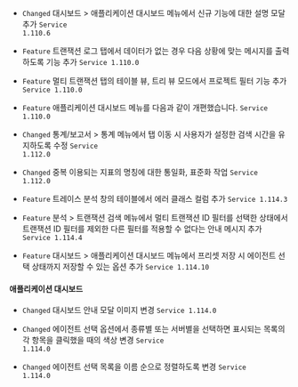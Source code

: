 
- <code class="Changed">Changed</code> <span class="uitext">대시보드</span> &gt; <span class="uitext">애플리케이션 대시보드</span> 메뉴에서 신규 기능에 대한 설명 모달 추가 <code class='changelog-service'>Service 1.110.6​</code>

- <code class="Feature">Feature</code> <span class="uitext">트랜잭션 로그</span> 탭에서 데이터가 없는 경우 다음 상황에 맞는 메시지를 출력하도록 기능 추가 <code class='changelog-service'>Service 1.110.0​</code>

- <code class="Feature">Feature</code> <span class="uitext">멀티 트랜잭션</span> 탭의 <span class="uitext">테이블</span> 뷰, <span class="uitext">트리</span> 뷰 모드에서 프로젝트 필터 기능 추가 <code class='changelog-service'>Service 1.110.0​</code>

- <code class="Feature">Feature</code> <span class="uitext">애플리케이션 대시보드</span> 메뉴를 다음과 같이 개편했습니다. <code class='changelog-service'>Service 1.110.0​</code>

- <code class="Changed">Changed</code> <span class="uitext">통계/보고서</span> &gt; <span class="uitext">통계</span> 메뉴에서 탭 이동 시 사용자가 설정한 검색 시간을 유지하도록 수정 <code class='changelog-service'>Service 1.112.0​</code>

- <code class="Changed">Changed</code> 중복 이용되는 지표의 명칭에 대한 통일화, 표준화 작업 <code class='changelog-service'>Service 1.112.0​</code>

- <code class="Feature">Feature</code> <span class="uitext">트레이스 분석</span> 창의 테이블에서 <span class="uitext">에러 클래스</span> 컬럼 추가 <code class='changelog-service'>Service 1.114.3​</code>

- <code class="Feature">Feature</code> <span class="uitext">분석</span> &gt; <span class="uitext">트랜잭션 검색</span> 메뉴에서 <span class="uitext">멀티 트랜잭션 ID</span> 필터를 선택한 상태에서 <span class="uitext">트랜잭션 ID</span> 필터를 제외한 다른 필터를 적용할 수 없다는 안내 메시지 추가 <code class='changelog-service'>Service 1.114.4​</code>

- <code class="Feature">Feature</code> <span class="uitext">대시보드</span> &gt; <span class="uitext">애플리케이션 대시보드</span> 메뉴에서 프리셋 저장 시 에이전트 선택 상태까지 저장할 수 있는 옵션 추가 <code class='changelog-service'>Service 1.114.10​</code>

#### 애플리케이션 대시보드​

- <code class="Changed">Changed</code> 대시보드 안내 모달 이미지 변경 <code class='changelog-service'>Service 1.114.0​</code>

- <code class="Changed">Changed</code> 에이전트 선택 옵션에서 <span class="uitext">종류별</span> 또는 <span class="uitext">서버별</span>을 선택하면 표시되는 목록의 각 항목을 클릭했을 때의 색상 변경 <code class='changelog-service'>Service 1.114.0​</code>

- <code class="Changed">Changed</code> 에이전트 선택 목록을 이름 순으로 정렬하도록 변경 <code class='changelog-service'>Service 1.114.0​</code>

